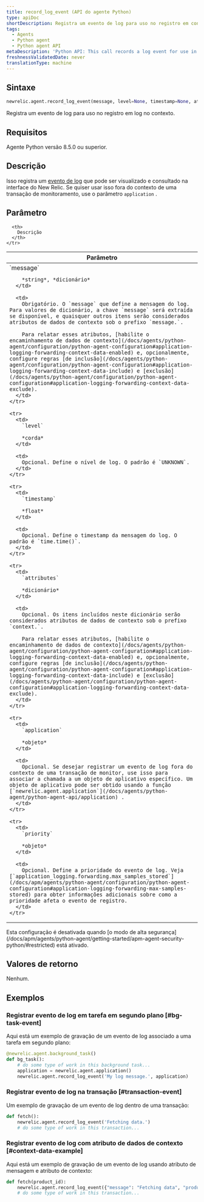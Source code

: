 ```yaml
---
title: record_log_event (API do agente Python)
type: apiDoc
shortDescription: Registra um evento de log para uso no registro em contexto
tags:
  - Agents
  - Python agent
  - Python agent API
metaDescription: 'Python API: This call records a log event for use in logging in context.'
freshnessValidatedDate: never
translationType: machine
---
```


## Sintaxe

```py
newrelic.agent.record_log_event(message, level=None, timestamp=None, attributes=None, application=None, priority=None)
```

Registra um evento de log para uso no registro em log no contexto.

## Requisitos

Agente Python versão 8.5.0 ou superior.

## Descrição

Isso registra um [evento de log](/docs/logs/logs-context/configure-logs-context-python) que pode ser visualizado e consultado na interface do New Relic. Se quiser usar isso fora do contexto de uma transação de monitoramento, use o parâmetro `application` .

## Parâmetro

<table>
  <thead>
    <tr>
      <th width="25%">
        Parâmetro
      </th>

      <th>
        Descrição
      </th>
    </tr>
  </thead>

  <tbody>
    <tr>
      <td>
        `message`

        *string*, *dicionário*
      </td>

      <td>
        Obrigatório. O `message` que define a mensagem do log. Para valores de dicionário, a chave `message` será extraída se disponível, e quaisquer outros itens serão considerados atributos de dados de contexto sob o prefixo `message.`.

        Para relatar esses atributos, [habilite o encaminhamento de dados de contexto](/docs/agents/python-agent/configuration/python-agent-configuration#application-logging-forwarding-context-data-enabled) e, opcionalmente, configure regras [de inclusão](/docs/agents/python-agent/configuration/python-agent-configuration#application-logging-forwarding-context-data-include) e [exclusão](/docs/agents/python-agent/configuration/python-agent-configuration#application-logging-forwarding-context-data-exclude).
      </td>
    </tr>

    <tr>
      <td>
        `level`

        *corda*
      </td>

      <td>
        Opcional. Define o nível de log. O padrão é `UNKNOWN`.
      </td>
    </tr>

    <tr>
      <td>
        `timestamp`

        *float*
      </td>

      <td>
        Opcional. Define o timestamp da mensagem do log. O padrão é `time.time()`.
      </td>
    </tr>

    <tr>
      <td>
        `attributes`

        *dicionário*
      </td>

      <td>
        Opcional. Os itens incluídos neste dicionário serão considerados atributos de dados de contexto sob o prefixo `context.`.

        Para relatar esses atributos, [habilite o encaminhamento de dados de contexto](/docs/agents/python-agent/configuration/python-agent-configuration#application-logging-forwarding-context-data-enabled) e, opcionalmente, configure regras [de inclusão](/docs/agents/python-agent/configuration/python-agent-configuration#application-logging-forwarding-context-data-include) e [exclusão](/docs/agents/python-agent/configuration/python-agent-configuration#application-logging-forwarding-context-data-exclude).
      </td>
    </tr>

    <tr>
      <td>
        `application`

        *objeto*
      </td>

      <td>
        Opcional. Se desejar registrar um evento de log fora do contexto de uma transação de monitor, use isso para associar a chamada a um objeto de aplicativo específico. Um objeto de aplicativo pode ser obtido usando a função [`newrelic.agent.application`](/docs/agents/python-agent/python-agent-api/application) .
      </td>
    </tr>

    <tr>
      <td>
        `priority`

        *objeto*
      </td>

      <td>
        Opcional. Define a prioridade do evento de log. Veja [`application_logging.forwarding.max_samples_stored`](/docs/apm/agents/python-agent/configuration/python-agent-configuration#application-logging-forwarding-max-samples-stored) para obter informações adicionais sobre como a prioridade afeta o evento de registro.
      </td>
    </tr>
  </tbody>
</table>

<Callout variant="important">
  Esta configuração é desativada quando [o modo de alta segurança](/docs/apm/agents/python-agent/getting-started/apm-agent-security-python/#restricted) está ativado.
</Callout>

## Valores de retorno

Nenhum.

## Exemplos

### Registrar evento de log em tarefa em segundo plano [#bg-task-event]

Aqui está um exemplo de gravação de um evento de log associado a uma tarefa em segundo plano:

```py
@newrelic.agent.background_task()
def bg_task():
    # do some type of work in this background task...
    application = newrelic.agent.application()
    newrelic.agent.record_log_event('My log message.', application)
```

### Registrar evento de log na transação [#transaction-event]

Um exemplo de gravação de um evento de log dentro de uma transação:

```py
def fetch():
    newrelic.agent.record_log_event('Fetching data.')
    # do some type of work in this transaction...
```

### Registrar evento de log com atributo de dados de contexto [#context-data-example]

Aqui está um exemplo de gravação de um evento de log usando atributo de mensagem e atributo de contexto:

```py
def fetch(product_id):
    newrelic.agent.record_log_event({"message": "Fetching data", "product_id": product_id}, attributes={"thread_id": threading.get_ident()})
    # do some type of work in this transaction...
```